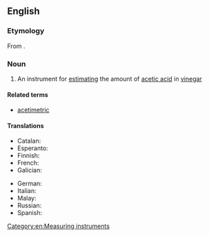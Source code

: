 ==English==

===Etymology===
From {{der|en|la|acetum||vinegar}} {{suffix|en||meter}}.

===Noun===
{{en-noun}}

# An instrument for [[estimating]] the amount of [[acetic acid]] in [[vinegar]]

====Related terms====
* [[acetimetric]]

====Translations====
{{trans-top|an instrument}}
* Catalan: {{t|ca|acetímetre|m}}
* Esperanto: {{t|eo|acetimetro}}
* Finnish: {{t|fi|asetometri}}
* French: {{t+|fr|acétimètre|m}}
* Galician: {{t+|gl|acetímetro|m}}
{{trans-mid}}
* German: {{t+|de|Azetometer|n}}
* Italian: {{t|it|acetimetro|m}}
* Malay: {{t|ms|asetimeter}}
* Russian: {{t+|ru|ацето́метр|m}}
* Spanish: {{t+|es|acetímetro|m}}
{{trans-bottom}}

[[Category:en:Measuring instruments]]
